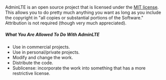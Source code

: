 AdminLTE is an open source project that is licensed under the [MIT license](https://opensource.org/licenses/MIT). This allows you to do pretty much anything you want as long as you include the copyright in "all copies or substantial portions of the Software." Attribution is not required (though very much appreciated).

<h5 class="text-bold text-dark mt-3">What You Are <span class="text-success">Allowed</span> To Do With AdminLTE</h5>

- Use in commercial projects.
- Use in personal/private projects.
- Modify and change the work.
- Distribute the code.
- Sublicense: incorporate the work into something that has a more restrictive license.
